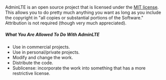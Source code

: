 AdminLTE is an open source project that is licensed under the [MIT license](https://opensource.org/licenses/MIT). This allows you to do pretty much anything you want as long as you include the copyright in "all copies or substantial portions of the Software." Attribution is not required (though very much appreciated).

<h5 class="text-bold text-dark mt-3">What You Are <span class="text-success">Allowed</span> To Do With AdminLTE</h5>

- Use in commercial projects.
- Use in personal/private projects.
- Modify and change the work.
- Distribute the code.
- Sublicense: incorporate the work into something that has a more restrictive license.
